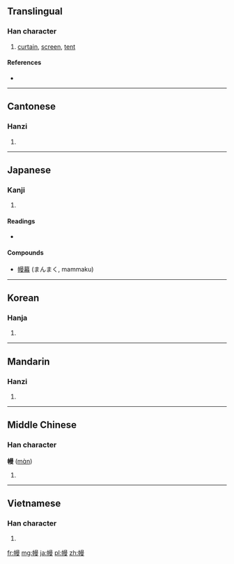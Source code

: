 ==Translingual==

===Han character===
{{Han char|rn=50|rad=巾|as=11|sn=14|four=4624<sub>7</sub>|canj=中月日田水 (LBAWE)}}

# [[curtain]], [[screen]], [[tent]]

====References====
* {{Han ref|kx=0335.280|dkj=09050|dj=0642.310|hdz=10752.030|uh=5E54|ud=24148|bh=B9F7|bd=47607}}

----

==Cantonese==

===Hanzi===
{{yue-hanzi|jyut=|y=maam6}}

# {{defn|lang=yue|sort=巾11}}

----

==Japanese==

===Kanji===
{{ja-kanji|grade=|rs=巾11}}

# {{defn|lang=ja|sort=巾11}}

====Readings====
* {{ja-readings|on=[[ばん]] (ban), [[まん]] (man)|kun=[[まく]] (maku)}}

====Compounds====
* [[幔幕]] (まんまく, mammaku)

----

==Korean==

===Hanja===
{{ko-hanja|hangeul=만|rv=man|mr=man}}

# {{defn|lang=ko|sort=巾11}}

----

==Mandarin==

===Hanzi===
{{cmn-hanzi|pin=[[màn]] ([[man4]])|wg=man<sup>4</sup>}}

# {{defn|lang=cmn|sort=巾11}}

----

==Middle Chinese==

===Han character===
'''幔''' ([[mɑ̀n]])<!--note: the vowel ɑ is an IPA symbol and is thus different from the vowel a-->

# {{defn|lang=zhx-mid|sort=巾11}}

----

==Vietnamese==

===Han character===
{{vi-hantu|[[mạn]], [[màn]]|rs=巾11}}

# {{defn|lang=vi|sort=巾11}}

[[fr:幔]]
[[mg:幔]]
[[ja:幔]]
[[pl:幔]]
[[zh:幔]]